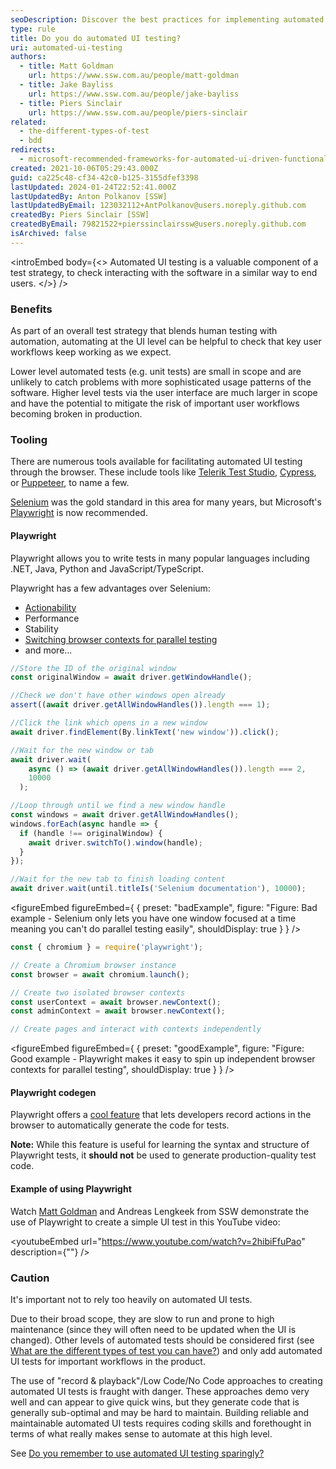 ```yaml
---
seoDescription: Discover the best practices for implementing automated UI testing with tools like Playwright and learn when to use it effectively in your test strategy.
type: rule
title: Do you do automated UI testing?
uri: automated-ui-testing
authors:
  - title: Matt Goldman
    url: https://www.ssw.com.au/people/matt-goldman
  - title: Jake Bayliss
    url: https://www.ssw.com.au/people/jake-bayliss
  - title: Piers Sinclair
    url: https://www.ssw.com.au/people/piers-sinclair
related:
  - the-different-types-of-test
  - bdd
redirects:
  - microsoft-recommended-frameworks-for-automated-ui-driven-functional-testing
created: 2021-10-06T05:29:43.000Z
guid: ca225c48-cf34-42c0-b125-3155dfef3398
lastUpdated: 2024-01-24T22:52:41.000Z
lastUpdatedBy: Anton Polkanov [SSW]
lastUpdatedByEmail: 123032112+AntPolkanov@users.noreply.github.com
createdBy: Piers Sinclair [SSW]
createdByEmail: 79821522+pierssinclairssw@users.noreply.github.com
isArchived: false
---
```

<introEmbed
  body={<>
Automated UI testing is a valuable component of a test strategy, to check interacting with the software in a similar way to end users.
  </>}
/>
### Benefits

As part of an overall test strategy that blends human testing with automation, automating at the UI level can be helpful to check that key user workflows keep working as we expect.

Lower level automated tests (e.g. unit tests) are small in scope and are unlikely to catch problems with more sophisticated usage patterns of the software. Higher level tests via the user interface are much larger in scope and have the potential to mitigate the risk of important user workflows becoming broken in production.

### Tooling

There are numerous tools available for facilitating automated UI testing through the browser. These include tools like [Telerik Test Studio](https://www.telerik.com/teststudio/), [Cypress](https://www.cypress.io/), or [Puppeteer](https://pptr.dev/), to name a few.

[Selenium](https://www.selenium.dev/) was the gold standard in this area for many years, but Microsoft's [Playwright](https://playwright.dev/) is now recommended.

#### Playwright

Playwright allows you to write tests in many popular languages including .NET, Java, Python and JavaScript/TypeScript.

Playwright has a few advantages over Selenium:

* [Actionability](https://playwright.dev/docs/actionability/)
* Performance
* Stability
* [Switching browser contexts for parallel testing](https://playwright.dev/docs/browser-contexts#browser-context)
* and more...

```JavaScript
//Store the ID of the original window
const originalWindow = await driver.getWindowHandle();

//Check we don't have other windows open already
assert((await driver.getAllWindowHandles()).length === 1);

//Click the link which opens in a new window
await driver.findElement(By.linkText('new window')).click();

//Wait for the new window or tab
await driver.wait(
    async () => (await driver.getAllWindowHandles()).length === 2,
    10000
  );

//Loop through until we find a new window handle
const windows = await driver.getAllWindowHandles();
windows.forEach(async handle => {
  if (handle !== originalWindow) {
    await driver.switchTo().window(handle);
  }
});

//Wait for the new tab to finish loading content
await driver.wait(until.titleIs('Selenium documentation'), 10000);
```
<figureEmbed figureEmbed={ {
  preset: "badExample",
  figure: "Figure: Bad example - Selenium only lets you have one window focused at a time meaning you can't do parallel testing easily",
  shouldDisplay: true
} } />


```JavaScript
const { chromium } = require('playwright');

// Create a Chromium browser instance
const browser = await chromium.launch();

// Create two isolated browser contexts
const userContext = await browser.newContext();
const adminContext = await browser.newContext();

// Create pages and interact with contexts independently
```
<figureEmbed figureEmbed={ {
  preset: "goodExample",
  figure: "Figure: Good example - Playwright makes it easy to spin up independent browser contexts for parallel testing",
  shouldDisplay: true
} } />


#### Playwright codegen

Playwright offers a [cool feature](https://playwright.dev/docs/cli/#generate-code) that lets developers record actions in the browser to automatically generate the code for tests.

**Note:** While this feature is useful for learning the syntax and structure of Playwright tests, it **should not** be used to generate production-quality test code.

#### Example of using Playwright

Watch [Matt Goldman](https://www.ssw.com.au/people/matt-goldman) and Andreas Lengkeek from SSW demonstrate the use of Playwright to create a simple UI test in this YouTube video:


<youtubeEmbed url="https://www.youtube.com/watch?v=2hibiFfuPao" description={""} />


### Caution

It's important not to rely too heavily on automated UI tests.

Due to their broad scope, they are slow to run and prone to high maintenance (since they will often need to be updated when the UI is changed). Other levels of automated tests should be considered first (see [What are the different types of test you can have?](/the-different-types-of-test)) and only add automated UI tests for important workflows in the product.

The use of "record & playback"/Low Code/No Code approaches to creating automated UI tests is fraught with danger. These approaches demo very well and can appear to give quick wins, but they generate code that is generally sub-optimal and may be hard to maintain. Building reliable and maintainable automated UI tests requires coding skills and forethought in terms of what really makes sense to automate at this high level.

See [Do you remember to use automated UI testing sparingly?](/automated-ui-testing-sparingly/)
